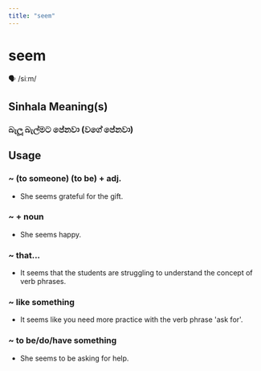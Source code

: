 ```yaml
---
title: "seem"
---
```


# seem

🗣️ /siːm/

## Sinhala Meaning(s)

### බැලූ බැල්මට පේනවා (වගේ පේනවා)

## Usage

### ~ (to someone) (to be) + adj.

- She seems grateful for the gift.


### ~ + noun

- She seems happy.


### ~ that...

- It seems that the students are struggling to understand the concept of verb phrases.


### ~ like something

- It seems like you need more practice with the verb phrase 'ask for'.


### ~ to be/do/have something

- She seems to be asking for help.

